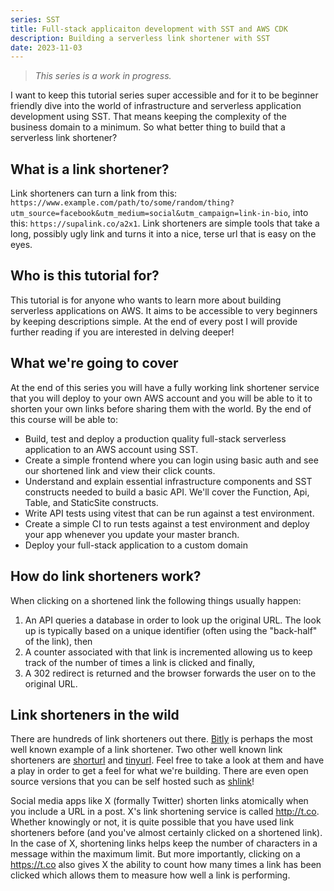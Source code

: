 ```yaml
---
series: SST
title: Full-stack applicaiton development with SST and AWS CDK
description: Building a serverless link shortener with SST
date: 2023-11-03
---
```


> _This series is a work in progress._

I want to keep this tutorial series super accessible and for it to be beginner friendly dive into the world of infrastructure and serverless application development using SST. That means keeping the complexity of the business domain to a minimum. So what better thing to build that a serverless link shortener?

## What is a link shortener?

Link shorteners can turn a link from this: `https://www.example.com/path/to/some/random/thing?utm_source=facebook&utm_medium=social&utm_campaign=link-in-bio`, into this: `https://supalink.co/a2x1`. Link shorteners are simple tools that take a long, possibly ugly link and turns it into a nice, terse url that is easy on the eyes.

## Who is this tutorial for?

This tutorial is for anyone who wants to learn more about building serverless applications on AWS. It aims to be accessible to very beginners by keeping descriptions simple. At the end of every post I will provide further reading if you are interested in delving deeper!

## What we're going to cover

At the end of this series you will have a fully working link shortener service that you will deploy to your own AWS account and you will be able to it to shorten your own links before sharing them with the world. By the end of this course will be able to:

- Build, test and deploy a production quality full-stack serverless application to an AWS account using SST.
- Create a simple frontend where you can login using basic auth and see our shortened link and view their click counts.
- Understand and explain essential infrastructure components and SST constructs needed to build a basic API. We'll cover the Function, Api, Table, and StaticSite constructs.
- Write API tests using vitest that can be run against a test environment.
- Create a simple CI to run tests against a test environment and deploy your app whenever you update your master branch.
- Deploy your full-stack application to a custom domain

## How do link shorteners work?

When clicking on a shortened link the following things usually happen:

1. An API queries a database in order to look up the original URL. The look up is typically based on a unique identifier (often using the "back-half" of the link), then
2. A counter associated with that link is incremented allowing us to keep track of the number of times a link is clicked and finally,
3. A 302 redirect is returned and the browser forwards the user on to the original URL.

## Link shorteners in the wild

There are hundreds of link shorteners out there. [Bitly](https://bitly.com/) is perhaps the most well known example of a link shortener. Two other well known link shorteners are [shorturl](https://www.shorturl.at/) and [tinyurl](https://www.shorturl.at/). Feel free to take a look at them and have a play in order to get a feel for what we're building. There are even open source versions that you can be self hosted such as [shlink](https://shlink.io/)!

Social media apps like X (formally Twitter) shorten links atomically when you include a URL in a post. X's link shortening service is called http://t.co. Whether knowingly or not, it is quite possible that you have used link shorteners before (and you've almost certainly clicked on a shortened link). In the case of X, shortening links helps keep the number of characters in a message within the maximum limit. But more importantly, clicking on a https://t.co also gives X the ability to count how many times a link has been clicked which allows them to measure how well a link is performing.
